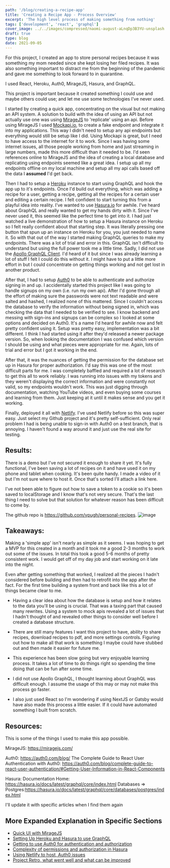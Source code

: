 ```yaml
---
path: '/blog/creating-a-recipe-app'
title: 'Creating a Recipe App - Process Overview'
excerpt: 'The high level process of making something from nothing'
tags: ['development', 'react', 'graphql']
cover_image: ../../images/compressed/naomi-august-aLnqDp3B3YU-unsplash.jpg
draft: true
type: blog
date: 2021-09-05
---
```


For this project, I created an app to store personal recipes because it was something my mom needed since she kept losing her filed recipes. It was also something important to distract me from the beginning of the pandemic and gave me something to look forward to in quarantine.

I used React, Heroku, Auth0, MirageJS, Hasura, and GraphQL.

This project is important because it created something I could use and maybe others could use; and let me use some technologies I've never used.

I started by creating a quick app, concentrating on the visual but not making an API system. A solution to build with the idea of using an API but not actually use one was using [MirageJS](https://miragejs.com/) to 'replicate' using an api. Before using MirageJS I used [Mockapi.io](https://mockapi.io/), to create a fake endpoint and integrate it into my applications. This way I didn't need to setup any api endpoints but everything would still be setup like I did. Using Mockapi is great, but I need to have access to the internet for it to work. Since I was having some internet issues, all those people working from home and just streaming in large numbers, made this more difficult than it needed to be. I'd seen references online to MirageJS and the idea of creating a local database and replicating using endpoints seemed like a great idea. I setup up all my endpoints offline on my local machine and setup all my api calls based off the data I **assumed** I'd get back.

Then I had to setup a [Heroku](https://www.heroku.com/) instance to start using GraphQL and hook the app up to it's endpoints. Once I'd build out everything, which was adding a recipe for a user, getting a recipe, getting all the recipes for a certain user and editing a certain recipe. I felt confident to start turning this from a playful idea into reality. I've wanted to use [Hasura.io](https://hasura.io/) for awhile. I've heard about GraphQL and really wanted to get my hands dirty with it. Since I've never used it, this seemed like the perfect time to get into it. I had just watched a live demonstration of how to setup a Hasura instance on Heroku so I felt really confident about that starting step. It was literally pressing one button that spun up an instance on Heroku for you, you just needed to name it. So with that out of the way I started making GraphQL queries to make my endpoints. There was a lot of trial and error in this. GraphQL isn't difficult to understand but using the full power took me a little time. Sadly, I did not use the [Apollo GraphQL Client](https://www.apollographql.com/). I'd heard of it but since I was already learning a lot of stuff I felt I could do this without it. I might have to put a little more effort in but I could concentrate on getting things working and not get lost in another product.

After that, I had to setup [Auth0](https://auth0.com/) to be able to authenticate and authorize signing in and up. I accidentally started this project like I was going to handle signups on my own (i.e. run my own api). After I'd gone through all the effort of making sure the passwords were not text readable and were salted and hashed, I realized none of this mattered. Since I couldn't access the database to verify the information without being signed in, which was checking the data that I needed to be verified to see. I know backend and messing with sign-ins and signups can be complex so I looked at some options and decided on Auth0. It's a name I'd heard for awhile now and felt pretty confident using it. Setup was pretty easy, implementation was a bit different. I think I had started using it after they'd released a newer package version. So, when looking the documentation I was confused which version I should be using and what pieces were appropriate for me. Again, lots of trial and error but I got it working in the end.

After that, it was the nuances of getting the permission for the database set up in Hasura for proper authorization. I'd say this was one of the most difficult parts for me. I was completely baffled and required a lot of research to get this all to work reliably. I was running into issues with my tokens and they weren't displaying the correct information and were constantly not valid, so my endpoints wouldn't work. This was just digging through documentation, watching YouTube videos, and even buying some courses and learning from them. Just keeping at it until it makes sense and you get it working.

Finally, deployed it all with [Netlify](https://www.netlify.com/). I've used Netlify before so this was super easy. Just select my Github project and it's pretty self-sufficient. Only real problem I had is being unable to sign-in with Auth0 on a test branch, that is annoying. I haven't found a way around it and just use the real site for testing.

## Results:

There is a demo but I've not secured it enough to share it yet. It's fully functional, I've been saving a lot of recipes on it and have used it on my phone and tablet when cooking. It's been quite handy. I made a video of it but I'm not sure where to host it. Once that's sorted I'll attach a link here.

I've not been able to figure out how to save a token to a cookie so it's been saved to localStorage and I know that's not very secure. That's the last thing I need to solve but that solution for whatever reason has been difficult to come by.

The github repo is https://github.com/vpugh/personal-recipes. ![image](https://community.codenewbie.org/remoteimages/uploads/articles/6lqjuals2hm3c68pm9mv.png)

## Takeaways:

Making a 'simple app' isn't nearly as simple as it seems. I was hoping to get a MVP for this created in a month and it took me a good 2-3 months to work out some of the issues. In total this took a good 5-6 months of pretty consistent work. I would get off of my day job and start working on it late into the night.

Even after getting something that worked, I realized all the pieces I hadn't considered before building and then had to retrofit into the app after the fact. For the first time building a system front and back like this a lot of things became clear to me.

- Having a clear idea about how the database is setup and how it relates to the data you'll be using is crucial. That was a taxing part that caused many rewrites. Using a system to mock apis revealed a lot of issues that I hadn't thought of and revealed other things to consider well before I created a database structure.

- There are still many features I want this project to have, ability to share recipes, download recipes to pdf, and more settings controls. Figuring out how to make all that work is something I maybe could have stubbed out and then made it easier for future me.

- This experience has been slow going but very enjoyable learning process. It takes a lot of time to do things right so spending the time doing that can be fun after some time.

- I did not use Apollo GraphQL, I thought learning about GraphQL was difficult enough. I assume the usage of this may or may not make this process go faster.

- I also just used React so I'm wondering if using NextJS or Gatsby would have also made this process a little easier. If it could have automated something I built from scratch.

## Resources:

This is some of the things I used to make this app possible.

MirageJS: https://miragejs.com/

Auth0: https://auth0.com/blog/
The Complete Guide to React User Authentication with Auth0: https://auth0.com/blog/complete-guide-to-react-user-authentication/#Getting-User-Information-in-React-Components

Hasura:
Documentation Home: https://hasura.io/docs/latest/graphql/core/index.html
Databases => Postgres:https://hasura.io/docs/latest/graphql/core/databases/postgres/index.html

I'll update it with specific articles when I find them again

## More Expanded Explanation in Specific Sections

- [Quick UI with MirageJS](/blog)
- [Setting Up Heroku and Hasura to use GraphQL](/blog)
- [Getting to use Auth0 for authentication and authorization](/blog)
- [Complexity of permissions and authorization in Hasura](/blog)
- [Using Netlify to host, Auth0 issues](/blog)
- [Project Retro, what went well and what can be improved](/blog)
